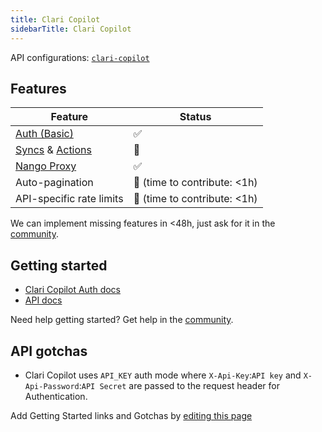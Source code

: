 ```yaml
---
title: Clari Copilot
sidebarTitle: Clari Copilot
---
```


API configurations: [`clari-copilot`](https://nango.dev/providers.yaml)

## Features

| Feature                                                                          | Status                          |
| -------------------------------------------------------------------------------- | ------------------------------- |
| [Auth (Basic)](/guides/api-key)                                                  | ✅                              |
| [Syncs](/guides/sync) & [Actions](/guides/action)                                                             | 🚫                              |
| [Nango Proxy](/guides/proxy)                                                     | ✅                              |
| Auto-pagination                                                                  | 🚫 (time to contribute: &lt;1h) |
| API-specific rate limits                                                         | 🚫 (time to contribute: &lt;1h) |


<Tip>We can implement missing features in &lt;48h, just ask for it in the [community](https://nango.dev/slack).</Tip>

## Getting started

-   [Clari Copilot Auth docs](https://api-doc.copilot.clari.com/#section/Authentication)
-   [API docs](https://api-doc.copilot.clari.com/)

<Tip>Need help getting started? Get help in the [community](https://nango.dev/slack).</Tip>

## API gotchas

- Clari Copilot uses `API_KEY` auth mode where `X-Api-Key`:`API key` and `X-Api-Password`:`API Secret` are passed to the request header for Authentication.

<Note>Add Getting Started links and Gotchas by [editing this page](https://github.com/nangohq/nango/tree/master/docs-v2/integrations/all/brex.mdx)</Note>